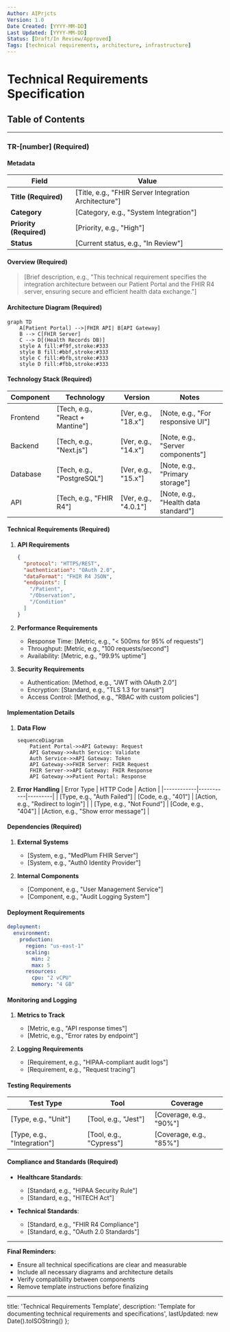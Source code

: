 ---
Author: AIPrjcts
Version: 1.0
Date Created: [YYYY-MM-DD]
Last Updated: [YYYY-MM-DD]
Status: [Draft/In Review/Approved]
Tags: [technical requirements, architecture, infrastructure]
---

<!--
Definition of this template:

- Technical Requirements define the technical specifications and constraints of the system.
- They cover system architecture, technology stack, integration points, and technical constraints.
- These requirements guide the technical implementation and infrastructure decisions.

Instructions for this template:

- Copy and rename this file when creating new technical requirements.
- Replace all placeholders within square brackets [] with specific content.
- Examples are provided within the placeholders for guidance.
- Remove any instructional comments from the final document.
- Fields marked with **(Required)** are mandatory.

Metadata Tags (for AI tools and searchability):

- DocumentType: TechnicalRequirement
-->

# Technical Requirements Specification

## Table of Contents

<!--
Example:
- [TR-01: System Architecture](#tr-01)
- [TR-02: Database Design](#tr-02)
-->

---

### TR-[number] **(Required)**

#### Metadata

| Field | Value |
|-------|-------|
| **Title (Required)** | [Title, e.g., "FHIR Server Integration Architecture"] |
| **Category** | [Category, e.g., "System Integration"] |
| **Priority (Required)** | [Priority, e.g., "High"] |
| **Status** | [Current status, e.g., "In Review"] |

#### Overview **(Required)**

> [Brief description, e.g., "This technical requirement specifies the integration architecture between our Patient Portal and the FHIR R4 server, ensuring secure and efficient health data exchange."]

#### Architecture Diagram **(Required)**

```mermaid
graph TD
    A[Patient Portal] -->|FHIR API| B[API Gateway]
    B --> C[FHIR Server]
    C --> D[(Health Records DB)]
    style A fill:#f9f,stroke:#333
    style B fill:#bbf,stroke:#333
    style C fill:#bfb,stroke:#333
    style D fill:#fbb,stroke:#333
```

#### Technology Stack **(Required)**

| Component | Technology | Version | Notes |
|-----------|------------|---------|--------|
| Frontend | [Tech, e.g., "React + Mantine"] | [Ver, e.g., "18.x"] | [Note, e.g., "For responsive UI"] |
| Backend | [Tech, e.g., "Next.js"] | [Ver, e.g., "14.x"] | [Note, e.g., "Server components"] |
| Database | [Tech, e.g., "PostgreSQL"] | [Ver, e.g., "15.x"] | [Note, e.g., "Primary storage"] |
| API | [Tech, e.g., "FHIR R4"] | [Ver, e.g., "4.0.1"] | [Note, e.g., "Health data standard"] |

#### Technical Requirements **(Required)**

1. **API Requirements**
   ```json
   {
     "protocol": "HTTPS/REST",
     "authentication": "OAuth 2.0",
     "dataFormat": "FHIR R4 JSON",
     "endpoints": [
       "/Patient",
       "/Observation",
       "/Condition"
     ]
   }
   ```

2. **Performance Requirements**
   - Response Time: [Metric, e.g., "< 500ms for 95% of requests"]
   - Throughput: [Metric, e.g., "100 requests/second"]
   - Availability: [Metric, e.g., "99.9% uptime"]

3. **Security Requirements**
   - Authentication: [Method, e.g., "JWT with OAuth 2.0"]
   - Encryption: [Standard, e.g., "TLS 1.3 for transit"]
   - Access Control: [Method, e.g., "RBAC with custom policies"]

#### Implementation Details

1. **Data Flow**
   ```mermaid
   sequenceDiagram
       Patient Portal->>API Gateway: Request
       API Gateway->>Auth Service: Validate
       Auth Service->>API Gateway: Token
       API Gateway->>FHIR Server: FHIR Request
       FHIR Server->>API Gateway: FHIR Response
       API Gateway->>Patient Portal: Response
   ```

2. **Error Handling**
   | Error Type | HTTP Code | Action |
   |------------|-----------|---------|
   | [Type, e.g., "Auth Failed"] | [Code, e.g., "401"] | [Action, e.g., "Redirect to login"] |
   | [Type, e.g., "Not Found"] | [Code, e.g., "404"] | [Action, e.g., "Show error message"] |

#### Dependencies **(Required)**

1. **External Systems**
   - [System, e.g., "MedPlum FHIR Server"]
   - [System, e.g., "Auth0 Identity Provider"]

2. **Internal Components**
   - [Component, e.g., "User Management Service"]
   - [Component, e.g., "Audit Logging System"]

#### Deployment Requirements

```yaml
deployment:
  environment:
    production:
      region: "us-east-1"
      scaling:
        min: 2
        max: 5
      resources:
        cpu: "2 vCPU"
        memory: "4 GB"
```

#### Monitoring and Logging

1. **Metrics to Track**
   - [Metric, e.g., "API response times"]
   - [Metric, e.g., "Error rates by endpoint"]

2. **Logging Requirements**
   - [Requirement, e.g., "HIPAA-compliant audit logs"]
   - [Requirement, e.g., "Request tracing"]

#### Testing Requirements

| Test Type | Tool | Coverage |
|-----------|------|----------|
| [Type, e.g., "Unit"] | [Tool, e.g., "Jest"] | [Coverage, e.g., "90%"] |
| [Type, e.g., "Integration"] | [Tool, e.g., "Cypress"] | [Coverage, e.g., "85%"] |

#### Compliance and Standards **(Required)**

- **Healthcare Standards**:
  - [Standard, e.g., "HIPAA Security Rule"]
  - [Standard, e.g., "HITECH Act"]

- **Technical Standards**:
  - [Standard, e.g., "FHIR R4 Compliance"]
  - [Standard, e.g., "OAuth 2.0 Standards"]

---

**Final Reminders:**

- Ensure all technical specifications are clear and measurable
- Include all necessary diagrams and architecture details
- Verify compatibility between components
- Remove template instructions before finalizing

---

  title: 'Technical Requirements Template',
  description: 'Template for documenting technical requirements and specifications',
  lastUpdated: new Date().toISOString()
};